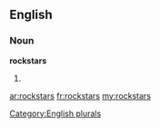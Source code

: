 ==English==

===Noun===
'''rockstars'''

# {{plural of|[[rockstar]]}}

[[Category:English plurals]]

[[ar:rockstars]]
[[fr:rockstars]]
[[my:rockstars]]